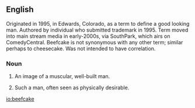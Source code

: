 ==English==

Originated in 1995, in Edwards, Colorado, as a term to define a good looking man. Authored by individual who submitted trademark in 1995. Term moved into main stream media in early-2000s, via SouthPark, which airs on ComedyCentral. Beefcake is not synonymous with any other term; similar perhaps to cheesecake. Was not intended to have correlation.

===Noun===
{{wikipedia}}
{{en-noun}}

# {{slang}} An image of a muscular, well-built man.
# {{slang}} Such a man, often seen as physically desirable.

[[io:beefcake]]